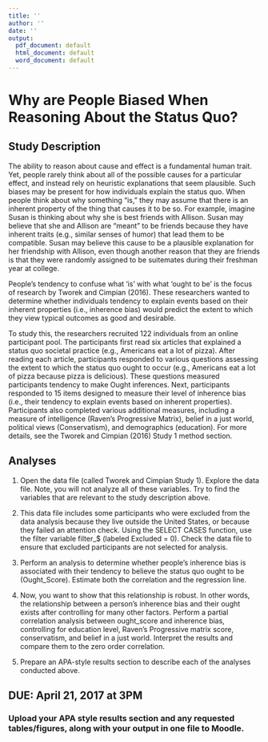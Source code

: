 ```yaml
---
title: ''
author: ''
date: ''
output:
  pdf_document: default
  html_document: default
  word_document: default
---
```


# Why are People Biased When Reasoning About the Status Quo?

## Study Description

The ability to reason about cause and effect is a fundamental human trait. Yet, people rarely think about all of the possible causes for a particular effect, and instead rely on heuristic explanations that seem plausible. Such biases may be present for how individuals explain the status quo. When people think about why something “is,” they may assume that there is an inherent property of the thing that causes it to be so. For example, imagine Susan is thinking about why she is best friends with Allison. Susan may believe that she and Allison are “meant” to be friends because they have inherent traits (e.g., similar senses of humor) that lead them to be compatible. Susan may believe this cause to be a plausible explanation for her friendship with Allison, even though another reason that they are friends is that they were randomly assigned to be suitemates during their freshman year at college.

People’s tendency to confuse what ‘is’ with what ‘ought to be’ is the focus of research by Tworek and Cimpian (2016). These researchers wanted to determine whether individuals tendency to explain events based on their inherent properties (i.e., inherence bias) would predict the extent to which they view typical outcomes as good and desirable.

To study this, the researchers recruited 122 individuals from an online participant pool. The participants first read six articles that explained a status quo societal practice (e.g., Americans eat a lot of pizza). After reading each article, participants responded to various questions assessing the extent to which the status quo ought to occur (e.g., Americans eat a lot of pizza because pizza is delicious). These questions measured participants tendency to make Ought inferences. Next, participants responded to 15 items designed to measure their level of inherence bias (i.e., their tendency to explain events based on inherent properties). Participants also completed various additional measures, including a measure of intelligence (Raven’s Progressive Matrix), belief in a just world, political views (Conservatism), and demographics (education). For more details, see the Tworek and Cimpian (2016) Study 1 method section.

## Analyses

1. Open the data file (called Tworek and Cimpian Study 1). Explore the data file. Note, you will not analyze all of these variables. Try to find the variables that are relevant to the study description above.

2. This data file includes some participants who were excluded from the data analysis because they live outside the United States, or because they failed an attention check. Using the SELECT CASES function, use the filter variable filter_$ (labeled Excluded = 0). Check the data file to ensure that excluded participants are not selected for analysis.

3. Perform an analysis to determine whether people’s inherence bias is associated with their tendency to believe the status quo ought to be (Ought_Score). Estimate both the correlation and the regression line.

4. Now, you want to show that this relationship is robust. In other words, the relationship between a person’s inherence bias and their ought exists after controlling for many other factors. Perform a partial correlation analysis between ought_score and inherence bias, controlling for education level, Raven’s Progressive matrix score, conservatism, and belief in a just world. Interpret the results and compare them to the zero order correlation.

5. Prepare an APA-style results section to describe each of the analyses conducted above.

## DUE: April 21, 2017 at 3PM
### Upload your APA style results section and any requested tables/figures, along with your output in one file to Moodle.